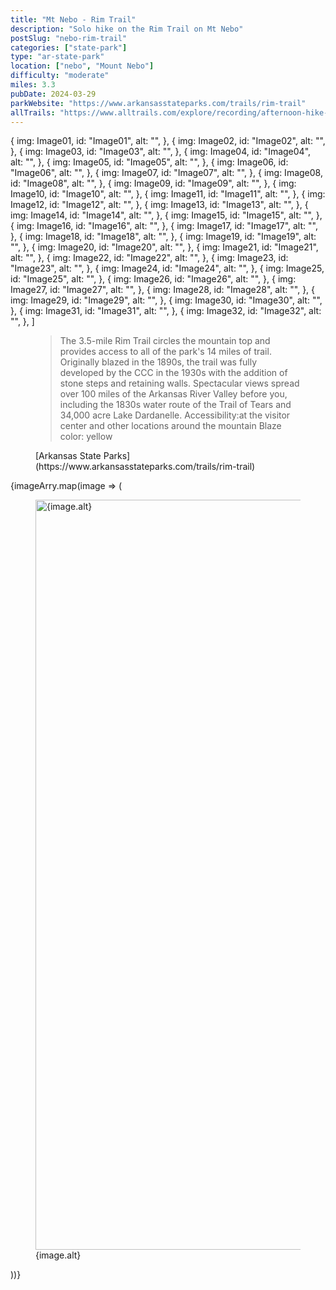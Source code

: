 ```yaml
---
title: "Mt Nebo - Rim Trail"
description: "Solo hike on the Rim Trail on Mt Nebo"
postSlug: "nebo-rim-trail"
categories: ["state-park"]
type: "ar-state-park"
location: ["nebo", "Mount Nebo"]
difficulty: "moderate"
miles: 3.3
pubDate: 2024-03-29
parkWebsite: "https://www.arkansasstateparks.com/trails/rim-trail"
allTrails: "https://www.alltrails.com/explore/recording/afternoon-hike-at-mount-nebo-rim-trail-d1a6964?u=i&sh=duiwf7"
---
```



  {
    img: Image01,
    id: "Image01",
    alt: "",
  },
  {
    img: Image02,
    id: "Image02",
    alt: "",
  },
  {
    img: Image03,
    id: "Image03",
    alt: "",
  },
  {
    img: Image04,
    id: "Image04",
    alt: "",
  },
  {
    img: Image05,
    id: "Image05",
    alt: "",
  },
  {
    img: Image06,
    id: "Image06",
    alt: "",
  },
  {
    img: Image07,
    id: "Image07",
    alt: "",
  },
  {
    img: Image08,
    id: "Image08",
    alt: "",
  },
  {
    img: Image09,
    id: "Image09",
    alt: "",
  },
  {
    img: Image10,
    id: "Image10",
    alt: "",
  },
  {
    img: Image11,
    id: "Image11",
    alt: "",
  },
  {
    img: Image12,
    id: "Image12",
    alt: "",
  },
  {
    img: Image13,
    id: "Image13",
    alt: "",
  },
  {
    img: Image14,
    id: "Image14",
    alt: "",
  },
  {
    img: Image15,
    id: "Image15",
    alt: "",
  },
  {
    img: Image16,
    id: "Image16",
    alt: "",
  },
  {
    img: Image17,
    id: "Image17",
    alt: "",
  },
  {
    img: Image18,
    id: "Image18",
    alt: "",
  },
  {
    img: Image19,
    id: "Image19",
    alt: "",
  },
  {
    img: Image20,
    id: "Image20",
    alt: "",
  },
  {
    img: Image21,
    id: "Image21",
    alt: "",
  },
  {
    img: Image22,
    id: "Image22",
    alt: "",
  },
  {
    img: Image23,
    id: "Image23",
    alt: "",
  },
  {
    img: Image24,
    id: "Image24",
    alt: "",
  },
  {
    img: Image25,
    id: "Image25",
    alt: "",
  },
  {
    img: Image26,
    id: "Image26",
    alt: "",
  },
  {
    img: Image27,
    id: "Image27",
    alt: "",
  },
  {
    img: Image28,
    id: "Image28",
    alt: "",
  },
  {
    img: Image29,
    id: "Image29",
    alt: "",
  },
  {
    img: Image30,
    id: "Image30",
    alt: "",
  },
  {
    img: Image31,
    id: "Image31",
    alt: "",
  },
  {
    img: Image32,
    id: "Image32",
    alt: "",
  },
]

<figure>
  <blockquote>
    The 3.5-mile Rim Trail circles the mountain top and provides
    access to all of the park's 14 miles of trail. Originally blazed
    in the 1890s, the trail was fully developed by the CCC in the
    1930s with the addition of stone steps and retaining walls.
    Spectacular views spread over 100 miles of the Arkansas River
    Valley before you, including the 1830s water route of the Trail of
    Tears and 34,000 acre Lake Dardanelle. Accessibility:at the
    visitor center and other locations around the mountain Blaze
    color: yellow
  </blockquote>
  <figcaption>
    [Arkansas State
    Parks](https://www.arkansasstateparks.com/trails/rim-trail)
  </figcaption>
</figure>

<SimpleGallery>
  {imageArry.map(image => (
    <figure>
      <a href={image.img.src} target="_blank">
        <Image
          src={image.img}
          alt={image.alt}
          width="1200"
          slot="gallery-full"
        />
      </a>
      <figcaption>{image.alt}</figcaption>
    </figure>
  ))}
</SimpleGallery>
